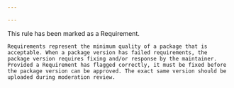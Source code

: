 ```yaml
---

---
```


<Callout type="warning">
    This rule has been marked as a Requirement.

    Requirements represent the minimum quality of a package that is acceptable. When a package version has failed requirements, the package version requires fixing and/or response by the maintainer. Provided a Requirement has flagged correctly, it must be fixed before the package version can be approved. The exact same version should be uploaded during moderation review.
</Callout>
